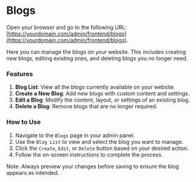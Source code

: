 # Blogs

Open your browser and go to the following URL: [https://yourdomain.com/admin/frontend/blogs](https://yourdomain.com/admin/frontend/blogs).

Here you can manage the blogs on your website. This includes creating new blogs, editing existing ones, and deleting blogs you no longer need.

### Features
1. **Blog List**: View all the blogs currently available on your website.
2. **Create a New Blog**: Add new blogs with custom content and settings.
3. **Edit a Blog**: Modify the content, layout, or settings of an existing blog.
4. **Delete a Blog**: Remove blogs that are no longer required.

### How to Use
1. Navigate to the `Blogs` page in your admin panel.
2. Use the `Blog List` to view and select the blog you want to manage.
3. Click the `Create`, `Edit`, or `Delete` button based on your desired action.
4. Follow the on-screen instructions to complete the process.

Note: Always preview your changes before saving to ensure the blog appears as intended.